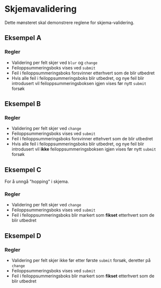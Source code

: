 
# Skjemavalidering

<Ingress>Dette mønsteret skal demonstrere reglene for skjema-validering.</Ingress>

## Eksempel A

<Example>
    <FormValidationExampleA />
</Example>

### Regler

- Validering per felt skjer ved `blur` og `change`
- Feiloppsummeringsboks vises ved `submit`
- Feil i feiloppsummeringsboks forsvinner etterhvert som de blir utbedret
- Hvis alle feil i feiloppsummeringsboks blir utbedret, og nye feil blir introdusert vil feiloppsummeringsboksen igjen vises før nytt `submit` forsøk

## Eksempel B

<Example>
    <FormValidationExampleB />
</Example>

### Regler

- Validering per felt skjer ved `change`
- Feiloppsummeringsboks vises ved `submit`
- Feil i feiloppsummeringsboks forsvinner ettehvert som de blir utbedret
- Hvis alle feil i feiloppsummeringsboks blir utbedret, og nye feil blir introdusert vil **ikke** feiloppsummeringsboksen igjen vises før nytt `submit` forsøk

## Eksempel C

For å unngå "hopping" i skjema.

<Example>
    <FormValidationExampleC />
</Example>

### Regler

- Validering per felt skjer ved `change`
- Feiloppsummeringsboks vises ved `submit`
- Feil i feiloppsummeringsboks blir markert som **fikset** etterhvert som de blir utbedret

## Eksempel D

<Example>
    <FormValidationExampleA />
</Example>

### Regler

- Validering per felt skjer ikke før etter første `submit` forsøk,  deretter på `change`
- Feiloppsummeringsboks vises ved `submit`
- Feil i feiloppsummeringsboks blir markert som **fikset** etterhvert som de blir utbedret